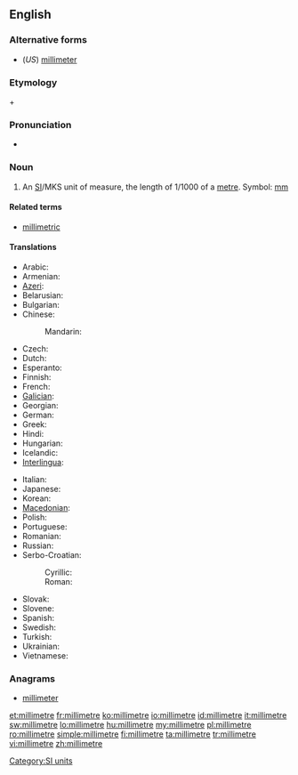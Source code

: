 ==English==

===Alternative forms===
* (''US'') [[millimeter]]

===Etymology===
{{etyl|la}} {{term|milli-||thousand}} + {{term|metre}}

===Pronunciation===
* {{audio|En-us-millimetre.ogg|Audio (US)}}

===Noun===
{{en-noun}}

# {{British}} An [[SI#Abbreviation|SI]]/MKS unit of measure, the length of 1/1000 of a [[metre]]. Symbol: [[mm]]

====Related terms====
* [[millimetric]]

====Translations====
{{trans-top|unit of measure}}
* Arabic: {{t|ar|مليمتر|m|tr=milliimitr}}
* Armenian: {{t-|hy|միլիմետր|tr=milimetr}}
* [[Azeri]]: {{t-|az|millimetr|xs=Azeri}}
* Belarusian: {{t|be|мілімэтар|m|tr=milimétar|xs=Belarusian}}
* Bulgarian: {{t+|bg|милиметър|m|tr=milimétǎr}}
* Chinese:
*: Mandarin: {{t-|cmn|毫米|tr=háomǐ|sc=Hani}}
* Czech: {{t-|cs|milimetr|m}}
* Dutch: {{t|nl|millimeter}}
* Esperanto: {{t-|eo|milimetro|xs=Esperanto}}
* Finnish: {{t+|fi|millimetri}}
* French: {{t+|fr|millimètre|m}}
* [[Galician]]: {{t-|gl|milímetro|m|xs=Galician}}
* Georgian: {{t-|ka|მილიმეტრი|tr=milimetri|sc=Geor|xs=Georgian}}
* German: {{t+|de|Millimeter|m}}
* Greek: {{t|el|χιλιοστόμετρο|n|tr=chiliostómetro}}
* Hindi: {{t|hi|मिलीमीटर|tr=milīmīṭar|xs=Hindi}}
* Hungarian: {{t+|hu|milliméter}}
* Icelandic: {{t+|is|millimetri|m}}
* [[Interlingua]]: {{t-|ia|millimetro|xs=Interlingua}}
{{trans-mid}}
* Italian: {{t+|it|millimetro|m}}
* Japanese: {{t+|ja|ミリメートル|tr=mirimētoru}}
* Korean: {{t+|ko|밀리미터|tr=millimiteo|sc=Hang}}
* [[Macedonian]]: {{t-|mk|милиметар|m|tr=milimétar}}
* Polish: {{t+|pl|milimetr|m}}
* Portuguese: {{t+|pt|milímetro|m}}
* Romanian: {{t+|ro|milimetru|m}}
* Russian: {{t+|ru|миллиметр|m|tr=millimétr}}
* Serbo-Croatian:
*: Cyrillic: {{t|sh|милиметар|m|alt=мѝлиметар|sc=Cyrl|xs=Serbo-Croatian}}
*: Roman: {{t|sh|milimetar|m|alt=mìlimetar|xs=Serbo-Croatian}}
* Slovak: {{t-|sk|milimeter|m}}
* Slovene: {{t-|sl|milimeter|m}}
* Spanish: {{t+|es|milímetro|m}}
* Swedish: {{t+|sv|millimeter|c}}
* Turkish: {{t+|tr|milimetre}}
* Ukrainian: {{t|uk|міліметр|m|tr=milimétr|xs=Ukrainian}}
* Vietnamese: {{t|vi|milimet|xs=Vietnamese}}
{{trans-bottom}}

===Anagrams===
* [[millimeter#English|millimeter]]

[[Category:SI units]]

[[et:millimetre]]
[[fr:millimetre]]
[[ko:millimetre]]
[[io:millimetre]]
[[id:millimetre]]
[[it:millimetre]]
[[sw:millimetre]]
[[lo:millimetre]]
[[hu:millimetre]]
[[my:millimetre]]
[[pl:millimetre]]
[[ro:millimetre]]
[[simple:millimetre]]
[[fi:millimetre]]
[[ta:millimetre]]
[[tr:millimetre]]
[[vi:millimetre]]
[[zh:millimetre]]